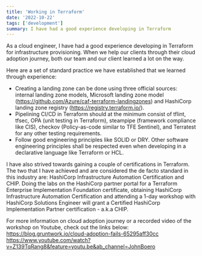```yaml
---
title: 'Working in Terraform'
date: '2022-10-22'
tags: ['development']
summary: I have had a good experience developing in Terraform
---
```


As a cloud engineer, I have had a good experience developing in Terraform for infrastructure provisioning.
When we help our clients through their cloud adoption journey, both our team and our client learned a lot on the way.

Here are a set of standard practice we have established that we learned through experience:
- Creating a landing zone can be done using three official sources: internal landing zone models, Microsoft landing zone model (https://github.com/Azure/caf-terraform-landingzones) and HashiCorp landing zone registry (https://registry.terraform.io/).
- Pipelining CI/CD in Terraform should at the minimum consist of tflint, tfsec, OPA (unit testing in Terraform), steampipe (framework compliance like CIS), checkov (Policy-as-code similar to TFE Sentinel), and Terratest for any other testing requirements.
- Follow good engineering principles like SOLID or DRY. Other software engineering principles shall be respected even when developing in a declarative language like Terraform or HCL. 

I have also strived towards gaining a couple of certifications in Terraform. The two that I have achieved and are considered the de facto standard in this industry are: HashiCorp Infrastructure Automation Certification and CHIP.
Doing the labs on the HashiCorp partner portal for a Terraform Enterprise Implementation Foundation certificate, 
obtaining HashiCorp Infrastructure Automation Certification and attending a 1-day workshop with HashiCorp Solutions Engineer will grant a Certified HashiCorp Implementation Partner certification - a.k.a CHIP.

For more information on cloud adoption journey or a recorded video of the workshop on Youtube, check out the links below:  
https://blog.gruntwork.io/cloud-adoption-fails-65295aff30cc  
https://www.youtube.com/watch?v=Z139TqRang8&feature=youtu.be&ab_channel=JohnBoero